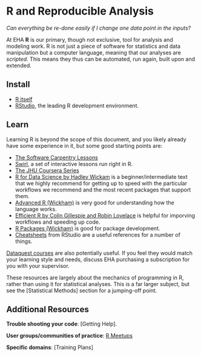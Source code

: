 # R and Reproducible Analysis {#r}

*Can everything be re-done easily if I change one data point in the inputs?*

At EHA **R** is our primary, though not exclusive, tool for analysis and
modeling work. R is not just a piece of software for statistics and data
manipulation but a computer language, meaning that our analyses are *scripted*.  This means they
thus can be automated, run again, built upon and extended.

## Install

-   [R itself](https://cran.r-project.org/)
-   [RStudio](https://www.rstudio.com/), the leading R development environment.

## Learn

Learning R is beyond the scope of this document, and you likely already have
some experience in it, but some good starting points are:

-   [The Software Carpentry Lessons](http://swcarpentry.github.io/r-novice-gapminder/)
-   [Swirl](http://swirlstats.com/), a set of interactive lessons run right
    in R.
-   [The JHU Coursera Series](https://www.coursera.org/specializations/jhu-data-science)
-   [R for Data Science by Hadley Wickam](http://r4ds.had.co.nz/) is a
    beginner/intermediate text that we highly recommend for getting up to speed
    with the particular workflows we recommend and the most recent packages that
    support them.
-   [Advanced R (Wickham)](http://adv-r.had.co.nz/) is very good for
    understanding how the language works.
-   [Efficient R by Colin Gillespie and Robin
    Lovelace](https://csgillespie.github.io/efficientR/) is helpful for
    imporving workflows and speeding up code.
-   [R Packages (Wickham)](http://r-pkgs.had.co.nz/) is good for package
    development.
-   [Cheatsheets](https://www.rstudio.com/resources/cheatsheets/) from RStudio
    are a useful references for a number of things.

[Dataquest courses](https://www.dataquest.io/path/data-analyst-r/) are also potentially useful.
If you feel they would match your learning style and needs, discuss EHA purchasing a subscription for you with your supervisor.

These resources are largely about the mechanics of programming in R, rather
than using it for statistical analyses.  This is a far larger subject, but see
the [Statistical Methods] section for a jumping-off point.  

## Additional Resources

**Trouble shooting your code**: [Getting Help]. 

**User groups/communities of practice**: [R Meetups](https://www.meetup.com/pro/r-user-groups)

**Specific domains**: [Training Plans]
